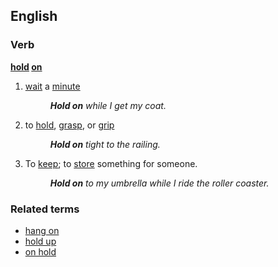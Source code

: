 ==English==

===Verb===
'''[[hold]] [[on]]'''
# {{idiom}} [[wait]] a [[minute]]
#: '''''Hold on''' while I get my coat.''
# to [[hold]], [[grasp]], or [[grip]]
#: '''''Hold on''' tight to the railing.''
# {{idiom}} To [[keep]]; to [[store]] something for someone.
#: '''''Hold on''' to my umbrella while I ride the roller coaster.''

===Related terms===
*[[hang on]]
*[[hold up]]
*[[on hold]]